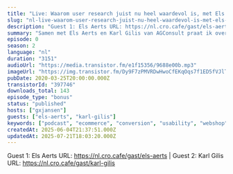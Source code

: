 ```yaml
---
title: "Live: Waarom user research juist nu heel waardevol is, met Els Aerts en Karl Gillis (AGConsult)"
slug: "nl-live-waarom-user-research-juist-nu-heel-waardevol-is-met-els-aerts-en-karl-gillis-agconsult"
description: "Guest 1: Els Aerts URL: https://nl.cro.cafe/gast/els-aerts | Guest 2: Karl Gilis URL: https://nl.cro.cafe/gast/karl-gilis"
summary: "Samen met Els Aerts en Karl Gilis van AGConsult praat ik over waarom het júist nu belangrijk is om gebruiksonderzoek te (blijven) doen."
episode: 0
season: 2
language: "nl"
duration: "3151"
audioUrl: "https://media.transistor.fm/e1f15356/9688e00b.mp3"
imageUrl: "https://img.transistor.fm/Dy9F7zPMVRDwHwoCfEKqOqs7f1ED5fVJlTUhgr7lh0Q/rs:fill:3000:3000:1/q:60/aHR0cHM6Ly9pbWct/dXBsb2FkLXByb2R1/Y3Rpb24udHJhbnNp/c3Rvci5mbS83ZmFj/MmJiYzMyZWJlOGFl/Yjk2ZGU0N2Q5MGZh/MzMyZC5qcGVn.webp"
pubDate: 2020-03-25T20:00:00.000Z
transistorId: "397746"
downloads_total: 143
episode_type: "bonus"
status: "published"
hosts: ["gxjansen"]
guests: ["els-aerts", "karl-gilis"]
keywords: ["podcast", "ecommerce", "conversion", "usability", "webshop", "english"]
createdAt: 2025-06-04T21:37:51.000Z
updatedAt: 2025-07-21T18:03:20.000Z
---
```


Guest 1: Els Aerts URL: https://nl.cro.cafe/gast/els-aerts | Guest 2: Karl Gilis URL: https://nl.cro.cafe/gast/karl-gilis
